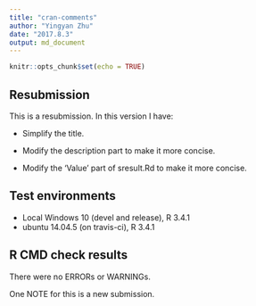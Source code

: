 ```yaml
---
title: "cran-comments"
author: "Yingyan Zhu"
date: "2017.8.3"
output: md_document
---
```


```r
knitr::opts_chunk$set(echo = TRUE)
```

## Resubmission
This is a resubmission. In this version I have:

* Simplify the title.

* Modify the description part to make it more concise.

* Modify the 'Value' part of sresult.Rd to make it more concise.


## Test environments
* Local Windows 10 (devel and release), R 3.4.1
* ubuntu 14.04.5 (on travis-ci), R 3.4.1

## R CMD check results
There were no ERRORs or WARNINGs.

One NOTE for this is a new submission.

